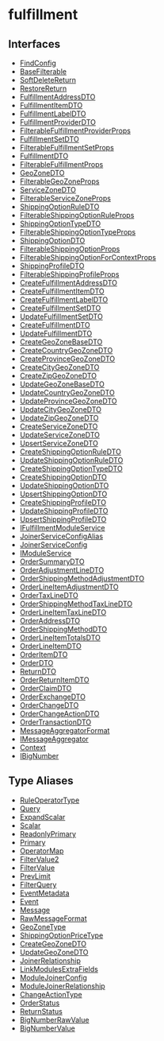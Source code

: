 
# fulfillment

## Interfaces

- [FindConfig](../../fulfillment/interfaces/fulfillment.FindConfig/page.mdx)
- [BaseFilterable](../../fulfillment/interfaces/fulfillment.BaseFilterable/page.mdx)
- [SoftDeleteReturn](../../fulfillment/interfaces/fulfillment.SoftDeleteReturn/page.mdx)
- [RestoreReturn](../../fulfillment/interfaces/fulfillment.RestoreReturn/page.mdx)
- [FulfillmentAddressDTO](../../fulfillment/interfaces/fulfillment.FulfillmentAddressDTO/page.mdx)
- [FulfillmentItemDTO](../../fulfillment/interfaces/fulfillment.FulfillmentItemDTO/page.mdx)
- [FulfillmentLabelDTO](../../fulfillment/interfaces/fulfillment.FulfillmentLabelDTO/page.mdx)
- [FulfillmentProviderDTO](../../fulfillment/interfaces/fulfillment.FulfillmentProviderDTO/page.mdx)
- [FilterableFulfillmentProviderProps](../../fulfillment/interfaces/fulfillment.FilterableFulfillmentProviderProps/page.mdx)
- [FulfillmentSetDTO](../../fulfillment/interfaces/fulfillment.FulfillmentSetDTO/page.mdx)
- [FilterableFulfillmentSetProps](../../fulfillment/interfaces/fulfillment.FilterableFulfillmentSetProps/page.mdx)
- [FulfillmentDTO](../../fulfillment/interfaces/fulfillment.FulfillmentDTO/page.mdx)
- [FilterableFulfillmentProps](../../fulfillment/interfaces/fulfillment.FilterableFulfillmentProps/page.mdx)
- [GeoZoneDTO](../../fulfillment/interfaces/fulfillment.GeoZoneDTO/page.mdx)
- [FilterableGeoZoneProps](../../fulfillment/interfaces/fulfillment.FilterableGeoZoneProps/page.mdx)
- [ServiceZoneDTO](../../fulfillment/interfaces/fulfillment.ServiceZoneDTO/page.mdx)
- [FilterableServiceZoneProps](../../fulfillment/interfaces/fulfillment.FilterableServiceZoneProps/page.mdx)
- [ShippingOptionRuleDTO](../../fulfillment/interfaces/fulfillment.ShippingOptionRuleDTO/page.mdx)
- [FilterableShippingOptionRuleProps](../../fulfillment/interfaces/fulfillment.FilterableShippingOptionRuleProps/page.mdx)
- [ShippingOptionTypeDTO](../../fulfillment/interfaces/fulfillment.ShippingOptionTypeDTO/page.mdx)
- [FilterableShippingOptionTypeProps](../../fulfillment/interfaces/fulfillment.FilterableShippingOptionTypeProps/page.mdx)
- [ShippingOptionDTO](../../fulfillment/interfaces/fulfillment.ShippingOptionDTO/page.mdx)
- [FilterableShippingOptionProps](../../fulfillment/interfaces/fulfillment.FilterableShippingOptionProps/page.mdx)
- [FilterableShippingOptionForContextProps](../../fulfillment/interfaces/fulfillment.FilterableShippingOptionForContextProps/page.mdx)
- [ShippingProfileDTO](../../fulfillment/interfaces/fulfillment.ShippingProfileDTO/page.mdx)
- [FilterableShippingProfileProps](../../fulfillment/interfaces/fulfillment.FilterableShippingProfileProps/page.mdx)
- [CreateFulfillmentAddressDTO](../../fulfillment/interfaces/fulfillment.CreateFulfillmentAddressDTO/page.mdx)
- [CreateFulfillmentItemDTO](../../fulfillment/interfaces/fulfillment.CreateFulfillmentItemDTO/page.mdx)
- [CreateFulfillmentLabelDTO](../../fulfillment/interfaces/fulfillment.CreateFulfillmentLabelDTO/page.mdx)
- [CreateFulfillmentSetDTO](../../fulfillment/interfaces/fulfillment.CreateFulfillmentSetDTO/page.mdx)
- [UpdateFulfillmentSetDTO](../../fulfillment/interfaces/fulfillment.UpdateFulfillmentSetDTO/page.mdx)
- [CreateFulfillmentDTO](../../fulfillment/interfaces/fulfillment.CreateFulfillmentDTO/page.mdx)
- [UpdateFulfillmentDTO](../../fulfillment/interfaces/fulfillment.UpdateFulfillmentDTO/page.mdx)
- [CreateGeoZoneBaseDTO](../../fulfillment/interfaces/fulfillment.CreateGeoZoneBaseDTO/page.mdx)
- [CreateCountryGeoZoneDTO](../../fulfillment/interfaces/fulfillment.CreateCountryGeoZoneDTO/page.mdx)
- [CreateProvinceGeoZoneDTO](../../fulfillment/interfaces/fulfillment.CreateProvinceGeoZoneDTO/page.mdx)
- [CreateCityGeoZoneDTO](../../fulfillment/interfaces/fulfillment.CreateCityGeoZoneDTO/page.mdx)
- [CreateZipGeoZoneDTO](../../fulfillment/interfaces/fulfillment.CreateZipGeoZoneDTO/page.mdx)
- [UpdateGeoZoneBaseDTO](../../fulfillment/interfaces/fulfillment.UpdateGeoZoneBaseDTO/page.mdx)
- [UpdateCountryGeoZoneDTO](../../fulfillment/interfaces/fulfillment.UpdateCountryGeoZoneDTO/page.mdx)
- [UpdateProvinceGeoZoneDTO](../../fulfillment/interfaces/fulfillment.UpdateProvinceGeoZoneDTO/page.mdx)
- [UpdateCityGeoZoneDTO](../../fulfillment/interfaces/fulfillment.UpdateCityGeoZoneDTO/page.mdx)
- [UpdateZipGeoZoneDTO](../../fulfillment/interfaces/fulfillment.UpdateZipGeoZoneDTO/page.mdx)
- [CreateServiceZoneDTO](../../fulfillment/interfaces/fulfillment.CreateServiceZoneDTO/page.mdx)
- [UpdateServiceZoneDTO](../../fulfillment/interfaces/fulfillment.UpdateServiceZoneDTO/page.mdx)
- [UpsertServiceZoneDTO](../../fulfillment/interfaces/fulfillment.UpsertServiceZoneDTO/page.mdx)
- [CreateShippingOptionRuleDTO](../../fulfillment/interfaces/fulfillment.CreateShippingOptionRuleDTO/page.mdx)
- [UpdateShippingOptionRuleDTO](../../fulfillment/interfaces/fulfillment.UpdateShippingOptionRuleDTO/page.mdx)
- [CreateShippingOptionTypeDTO](../../fulfillment/interfaces/fulfillment.CreateShippingOptionTypeDTO/page.mdx)
- [CreateShippingOptionDTO](../../fulfillment/interfaces/fulfillment.CreateShippingOptionDTO/page.mdx)
- [UpdateShippingOptionDTO](../../fulfillment/interfaces/fulfillment.UpdateShippingOptionDTO/page.mdx)
- [UpsertShippingOptionDTO](../../fulfillment/interfaces/fulfillment.UpsertShippingOptionDTO/page.mdx)
- [CreateShippingProfileDTO](../../fulfillment/interfaces/fulfillment.CreateShippingProfileDTO/page.mdx)
- [UpdateShippingProfileDTO](../../fulfillment/interfaces/fulfillment.UpdateShippingProfileDTO/page.mdx)
- [UpsertShippingProfileDTO](../../fulfillment/interfaces/fulfillment.UpsertShippingProfileDTO/page.mdx)
- [IFulfillmentModuleService](../../fulfillment/interfaces/fulfillment.IFulfillmentModuleService/page.mdx)
- [JoinerServiceConfigAlias](../../fulfillment/interfaces/fulfillment.JoinerServiceConfigAlias/page.mdx)
- [JoinerServiceConfig](../../fulfillment/interfaces/fulfillment.JoinerServiceConfig/page.mdx)
- [IModuleService](../../fulfillment/interfaces/fulfillment.IModuleService/page.mdx)
- [OrderSummaryDTO](../../fulfillment/interfaces/fulfillment.OrderSummaryDTO/page.mdx)
- [OrderAdjustmentLineDTO](../../fulfillment/interfaces/fulfillment.OrderAdjustmentLineDTO/page.mdx)
- [OrderShippingMethodAdjustmentDTO](../../fulfillment/interfaces/fulfillment.OrderShippingMethodAdjustmentDTO/page.mdx)
- [OrderLineItemAdjustmentDTO](../../fulfillment/interfaces/fulfillment.OrderLineItemAdjustmentDTO/page.mdx)
- [OrderTaxLineDTO](../../fulfillment/interfaces/fulfillment.OrderTaxLineDTO/page.mdx)
- [OrderShippingMethodTaxLineDTO](../../fulfillment/interfaces/fulfillment.OrderShippingMethodTaxLineDTO/page.mdx)
- [OrderLineItemTaxLineDTO](../../fulfillment/interfaces/fulfillment.OrderLineItemTaxLineDTO/page.mdx)
- [OrderAddressDTO](../../fulfillment/interfaces/fulfillment.OrderAddressDTO/page.mdx)
- [OrderShippingMethodDTO](../../fulfillment/interfaces/fulfillment.OrderShippingMethodDTO/page.mdx)
- [OrderLineItemTotalsDTO](../../fulfillment/interfaces/fulfillment.OrderLineItemTotalsDTO/page.mdx)
- [OrderLineItemDTO](../../fulfillment/interfaces/fulfillment.OrderLineItemDTO/page.mdx)
- [OrderItemDTO](../../fulfillment/interfaces/fulfillment.OrderItemDTO/page.mdx)
- [OrderDTO](../../fulfillment/interfaces/fulfillment.OrderDTO/page.mdx)
- [ReturnDTO](../../fulfillment/interfaces/fulfillment.ReturnDTO/page.mdx)
- [OrderReturnItemDTO](../../fulfillment/interfaces/fulfillment.OrderReturnItemDTO/page.mdx)
- [OrderClaimDTO](../../fulfillment/interfaces/fulfillment.OrderClaimDTO/page.mdx)
- [OrderExchangeDTO](../../fulfillment/interfaces/fulfillment.OrderExchangeDTO/page.mdx)
- [OrderChangeDTO](../../fulfillment/interfaces/fulfillment.OrderChangeDTO/page.mdx)
- [OrderChangeActionDTO](../../fulfillment/interfaces/fulfillment.OrderChangeActionDTO/page.mdx)
- [OrderTransactionDTO](../../fulfillment/interfaces/fulfillment.OrderTransactionDTO/page.mdx)
- [MessageAggregatorFormat](../../fulfillment/interfaces/fulfillment.MessageAggregatorFormat/page.mdx)
- [IMessageAggregator](../../fulfillment/interfaces/fulfillment.IMessageAggregator/page.mdx)
- [Context](../../fulfillment/interfaces/fulfillment.Context/page.mdx)
- [IBigNumber](../../fulfillment/interfaces/fulfillment.IBigNumber/page.mdx)

## Type Aliases

- [RuleOperatorType](../../fulfillment/types/fulfillment.RuleOperatorType/page.mdx)
- [Query](../../fulfillment/types/fulfillment.Query/page.mdx)
- [ExpandScalar](../../fulfillment/types/fulfillment.ExpandScalar/page.mdx)
- [Scalar](../../fulfillment/types/fulfillment.Scalar/page.mdx)
- [ReadonlyPrimary](../../fulfillment/types/fulfillment.ReadonlyPrimary/page.mdx)
- [Primary](../../fulfillment/types/fulfillment.Primary/page.mdx)
- [OperatorMap](../../fulfillment/types/fulfillment.OperatorMap/page.mdx)
- [FilterValue2](../../fulfillment/types/fulfillment.FilterValue2/page.mdx)
- [FilterValue](../../fulfillment/types/fulfillment.FilterValue/page.mdx)
- [PrevLimit](../../fulfillment/types/fulfillment.PrevLimit/page.mdx)
- [FilterQuery](../../fulfillment/types/fulfillment.FilterQuery/page.mdx)
- [EventMetadata](../../fulfillment/types/fulfillment.EventMetadata/page.mdx)
- [Event](../../fulfillment/types/fulfillment.Event/page.mdx)
- [Message](../../fulfillment/types/fulfillment.Message/page.mdx)
- [RawMessageFormat](../../fulfillment/types/fulfillment.RawMessageFormat/page.mdx)
- [GeoZoneType](../../fulfillment/types/fulfillment.GeoZoneType/page.mdx)
- [ShippingOptionPriceType](../../fulfillment/types/fulfillment.ShippingOptionPriceType/page.mdx)
- [CreateGeoZoneDTO](../../fulfillment/types/fulfillment.CreateGeoZoneDTO/page.mdx)
- [UpdateGeoZoneDTO](../../fulfillment/types/fulfillment.UpdateGeoZoneDTO/page.mdx)
- [JoinerRelationship](../../fulfillment/types/fulfillment.JoinerRelationship/page.mdx)
- [LinkModulesExtraFields](../../fulfillment/types/fulfillment.LinkModulesExtraFields/page.mdx)
- [ModuleJoinerConfig](../../fulfillment/types/fulfillment.ModuleJoinerConfig/page.mdx)
- [ModuleJoinerRelationship](../../fulfillment/types/fulfillment.ModuleJoinerRelationship/page.mdx)
- [ChangeActionType](../../fulfillment/types/fulfillment.ChangeActionType/page.mdx)
- [OrderStatus](../../fulfillment/types/fulfillment.OrderStatus/page.mdx)
- [ReturnStatus](../../fulfillment/types/fulfillment.ReturnStatus/page.mdx)
- [BigNumberRawValue](../../fulfillment/types/fulfillment.BigNumberRawValue/page.mdx)
- [BigNumberValue](../../fulfillment/types/fulfillment.BigNumberValue/page.mdx)
